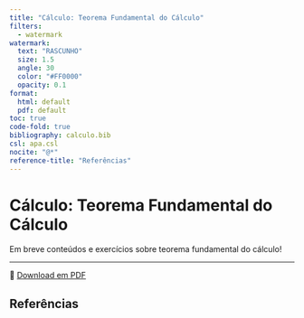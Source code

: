```yaml
---
title: "Cálculo: Teorema Fundamental do Cálculo"
filters:
  - watermark
watermark:
  text: "RASCUNHO"
  size: 1.5
  angle: 30
  color: "#FF0000"
  opacity: 0.1
format:
  html: default
  pdf: default
toc: true
code-fold: true
bibliography: calculo.bib
csl: apa.csl
nocite: "@*"
reference-title: "Referências"
---
```


# Cálculo: Teorema Fundamental do Cálculo

Em breve conteúdos e exercícios sobre teorema fundamental do cálculo!

---

📄 [Download em PDF](./teorema-fundamental.pdf){target="_blank"}

## Referências
